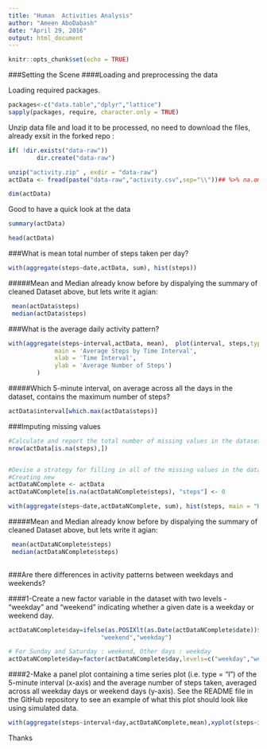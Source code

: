 ---
title: "Human  Activities Analysis"
author: "Ameen AboDabash"
date: "April 29, 2016"
output: html_document
---

```{r setup, include=FALSE}
knitr::opts_chunk$set(echo = TRUE)
```

###Setting the Scene
####Loading and preprocessing the data

Loading required packages.

```{r  ,results='hide',message=FALSE}
packages<-c("data.table","dplyr","lattice")
sapply(packages, require, character.only = TRUE)

```

Unzip data file and load it to be processed, no need to download the files, already exsit in the forked repo :

```{r}
        
if( !dir.exists("data-raw"))
        dir.create("data-raw")

unzip("activity.zip" , exdir = "data-raw")
actData <- fread(paste("data-raw","activity.csv",sep="\\"))## %>% na.omit()

dim(actData)

```

Good to have a quick look at the data
```{r}
summary(actData)

head(actData)

```

###What is mean total number of steps taken per day?

```{r, fig.height=5}

with(aggregate(steps~date,actData, sum), hist(steps))

```

 
#####Mean and Median already know before by dispalying the summary of cleaned Dataset above, but lets write it agian:
```{r , results='markup'}

 mean(actData$steps)
 median(actData$steps)

```

###What is the average daily activity pattern?


```{r ,  fig.height=5}


with(aggregate(steps~interval,actData, mean),  plot(interval, steps,type="l",
             main = 'Average Steps by Time Interval',
             xlab = 'Time Interval',
             ylab = 'Average Number of Steps')
        )

```

#####Which 5-minute interval, on average across all the days in the dataset, contains the maximum number of steps?
```{r}
actData$interval[which.max(actData$steps)]

```



###Imputing missing values

```{r}
#Calculate and report the total number of missing values in the dataset (i.e. the total number of rows with NAs)
nrow(actData[is.na(steps),])


#Devise a strategy for filling in all of the missing values in the dataset. The strategy does not need to be sophisticated. For example, you could use the mean/median for that day, or the mean for that 5-minute interval, etc.
#Creating new 
actDataNComplete <- actData
actDataNComplete[is.na(actDataNComplete$steps), "steps"] <- 0


```


```{r, fig.height=5}

with(aggregate(steps~date,actDataNComplete, sum), hist(steps, main = "Hist Steps per day (NA Removed)"))

```

 
#####Mean and Median already know before by dispalying the summary of cleaned Dataset above, but lets write it agian:

```{r , results='markup'}

 mean(actDataNComplete$steps)
 median(actDataNComplete$steps)
 
```
###Are there differences in activity patterns between weekdays and weekends?

####1-Create a new factor variable in the dataset with two levels - "weekday" and "weekend" indicating whether a given date is a weekday or weekend day.

```{r}
actDataNComplete$day=ifelse(as.POSIXlt(as.Date(actDataNComplete$date))$wday%%6==0,
                          "weekend","weekday")

# For Sunday and Saturday : weekend, Other days : weekday 
actDataNComplete$day=factor(actDataNComplete$day,levels=c("weekday","weekend"))

```



####2-Make a panel plot containing a time series plot (i.e. type = "l") of the 5-minute interval (x-axis) and the average number of steps taken, averaged across all weekday days or weekend days (y-axis). See the README file in the GitHub repository to see an example of what this plot should look like using simulated data.
```{r}

with(aggregate(steps~interval+day,actDataNComplete,mean),xyplot(steps~interval|factor(day),aspect=1/2,type="l"))


```


Thanks


